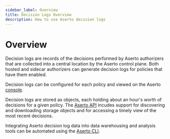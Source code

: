 ```yaml
---
sidebar_label: Overview
title: Decision Logs Overview
description: How to use Aserto decision logs
---
```


# Overview

Decision logs are records of the decisions performed by Aserto authorizers that are collected into a central location
by the Aserto control plane. Both hosted and sidecar authorizers can generate decision logs for policies that have them
enabled.

Decision logs can be configured for each policy and viewed on the Aserto [console](/docs/decision-logs-guide/console).

Decision logs are stored as objects, each holding about an hour's worth of decisions for a given policy. The
[Aserto API](/docs/decision-logs-guide/api/overview) incudes support for discovering and downloading storage objects and for
accessing a timely view of the most recent decisions.

Integrating Aserto decision log data into data warehousing and analysis tools can be automated using the
[Aserto CLI](/docs/command-line-interface/aserto-cli/decision-logs).
